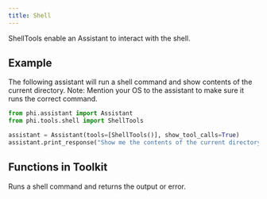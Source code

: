 ```yaml
---
title: Shell
---
```


ShellTools enable an Assistant to interact with the shell.

## Example

The following assistant will run a shell command and show contents of the current directory. Note: Mention your OS to the assistant to make sure it runs the correct command.

```python cookbook/tools/shell_tools.py
from phi.assistant import Assistant
from phi.tools.shell import ShellTools

assistant = Assistant(tools=[ShellTools()], show_tool_calls=True)
assistant.print_response("Show me the contents of the current directory", markdown=True)
```

## Functions in Toolkit

<ResponseField name="run_shell_command">
  Runs a shell command and returns the output or error.
</ResponseField>
